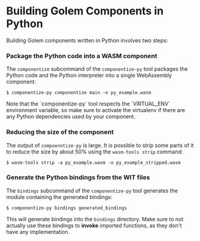 
# Building Golem Components in Python

Building Golem components written in Python involves two steps:

<Steps>

### Package the Python code into a WASM component

The `componentize` subcommand of the `componentize-py` tool packages the Python code and the Python interpreter into a single WebAssembly component:

```shell
$ componentize-py componentize main -o py_example.wasm
```

<Callout type="info">
  Note that the `componentize-py` tool respects the `VIRTUAL_ENV` environment variable, so make sure
  to activate the virtualenv if there are any Python dependencies used by your component.
</Callout>

### Reducing the size of the component

The output of `compoenntize-py` is large. It is possible to strip some parts of it to reduce the size by about 50% using the `wasm-tools strip` command:

```shell
$ wasm-tools strip -a py_example.wasm -o py_example_stripped.wasm
```

### Generate the Python bindings from the WIT files

The `bindings` subcommand of the `componentize-py` tool generates the module containing the generated bindings:

```shell
$ componentize-py bindings generated_bindings
```

This will generate bindings into the `bindings` directory.
Make sure to not actually use these bindings to **invoke** imported functions, as they don't have any implementation.

</Steps>
